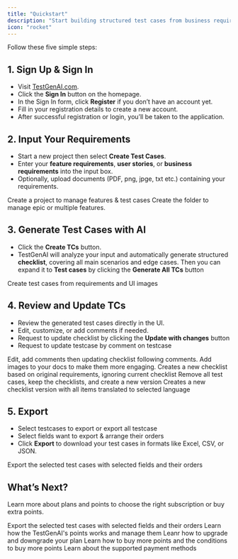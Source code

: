 ```yaml
---
title: "Quickstart"
description: "Start building structured test cases from business requirements in minutes"
icon: "rocket"
---
```


Follow these five simple steps:

## 1. Sign Up & Sign In

- Visit [TestGenAI.com](http://TestGenAI.com).
- Click the **Sign In** button on the homepage.
- In the Sign In form, click **Register** if you don’t have an account yet.
- Fill in your registration details to create a new account.
- After successful registration or login, you’ll be taken to the application.

## 2. Input Your Requirements

- Start a new project then select **Create Test Cases**.
- Enter your **feature requirements**, **user stories**, or **business requirements** into the input box.
- Optionally, upload documents (PDF, png, jpge, txt etc.) containing your requirements.

<CardGroup cols={2}>
  <Card title="Create Project" icon="folder-open" href="/using-testgenai/CreatingaNewProject">
    Create a project to manage features & test cases
  </Card>
  <Card title="Modules" icon="folder" href="/using-testgenai/CreatingModules">
    Create the folder to manage epic or multiple features.
  </Card>
</CardGroup>

## 3. Generate Test Cases with AI

- Click the **Create TCs** button.
- TestGenAI will analyze your input and automatically generate structured **checklist**, covering all main scenarios and edge cases. Then you can expand it to **Test cases** by clicking the **Generate All TCs** button

<CardGroup cols={1}>
  <Card title="Create Test cases" icon="wand-magic-sparkles" href="/using-testgenai/CreatingTestCases">
    Create test cases from requirements and UI images
  </Card>
</CardGroup>

## 4.  Review and Update TCs

- Review the generated test cases directly in the UI.
- Edit, customize, or add comments if needed.
- Request to update checklist by clicking the **Update with changes** button
- Request to update testcase by comment on testcase

<CardGroup cols={2}>
  <Card title="Update With Changes" icon="file-pen" href="/using-testgenai/UpdateWithChanges">
    Edit, add comments then updating checklist following comments.
  </Card>
  <Card title="Update Testcase" icon="sliders" href="/using-testgenai/UpdateTestCase">
    Add images to your docs to make them more engaging.
  </Card>
  <Card title="Rebuild Checklist" icon="repeat" href="/using-testgenai/RebuildChecklist">
    Creates a  new checklist based on original requirements, ignoring current checklist
  </Card>
  <Card title="Clone Checklist" icon="copy" href="/using-testgenai/CloneChecklist">
    Remove all test cases, keep the checklists, and create a new version
  </Card>
  <Card title="Translate" icon="language" href="/using-testgenai/Translate">
    Creates a new checklist version with all items translated to selected language
  </Card>
</CardGroup>

## 5. Export

- Select testcases to export or export all testcase
- Select fields want to export & arrange their orders
- Click **Export** to download your test cases in formats like Excel, CSV, or JSON.

<CardGroup cols={1}>
  <Card title="Export" icon="file-arrow-down" href="/using-testgenai/Export">
    Export the selected test cases with selected fields and their orders
  </Card>
</CardGroup>

## What’s Next?

Learn more about plans and points to choose the right subscription or buy extra points.

<CardGroup cols={2}>
  <Card title="Plan Overview" icon="comment-dollar" href="/plan-and-points/plan-overview">
    Export the selected test cases with selected fields and their orders
  </Card>
  <Card title="How Points Work" icon="lightbulb" href="/plan-and-points/how-points-work">
    Learn how the TestGenAI's points works and manage them
  </Card>
  <Card title="Upgrade and Downgrade" icon="crown" href="/plan-and-points/upgrade-downgrade">
    Leanr how to upgrade and downgrade your plan
  </Card>
  <Card title="Buying More Points" icon="square-plus" href="/plan-and-pointsbuying-more-points">
    Learn how to buy more points and the conditions to buy more points
  </Card>
  <Card title="Payment Methods" icon="credit-card" href="/plan-and-points/payment-methods">
    Learn about the supported payment methods
  </Card>
</CardGroup>